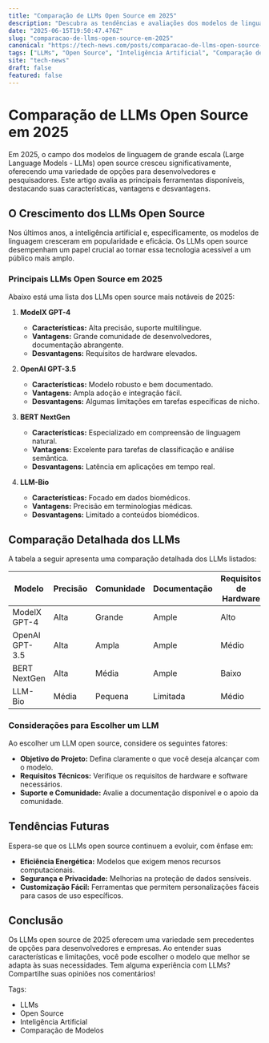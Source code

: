 ```yaml
---
title: "Comparação de LLMs Open Source em 2025"
description: "Descubra as tendências e avaliações dos modelos de linguagem open source em 2025 neste artigo aprofundado."
date: "2025-06-15T19:50:47.476Z"
slug: "comparacao-de-llms-open-source-em-2025"
canonical: "https://tech-news.com/posts/comparacao-de-llms-open-source-em-2025"
tags: ["LLMs", "Open Source", "Inteligência Artificial", "Comparação de Modelos"]
site: "tech-news"
draft: false
featured: false
---
```


# Comparação de LLMs Open Source em 2025

Em 2025, o campo dos modelos de linguagem de grande escala (Large Language Models - LLMs) open source cresceu significativamente, oferecendo uma variedade de opções para desenvolvedores e pesquisadores. Este artigo avalia as principais ferramentas disponíveis, destacando suas características, vantagens e desvantagens.

## O Crescimento dos LLMs Open Source

Nos últimos anos, a inteligência artificial e, especificamente, os modelos de linguagem cresceram em popularidade e eficácia. Os LLMs open source desempenham um papel crucial ao tornar essa tecnologia acessível a um público mais amplo.

### Principais LLMs Open Source em 2025

Abaixo está uma lista dos LLMs open source mais notáveis de 2025:

1. **ModelX GPT-4**
   - **Características:** Alta precisão, suporte multilíngue.
   - **Vantagens:** Grande comunidade de desenvolvedores, documentação abrangente.
   - **Desvantagens:** Requisitos de hardware elevados.

2. **OpenAI GPT-3.5**
   - **Características:** Modelo robusto e bem documentado.
   - **Vantagens:** Ampla adoção e integração fácil.
   - **Desvantagens:** Algumas limitações em tarefas específicas de nicho.

3. **BERT NextGen**
   - **Características:** Especializado em compreensão de linguagem natural.
   - **Vantagens:** Excelente para tarefas de classificação e análise semântica.
   - **Desvantagens:** Latência em aplicações em tempo real.

4. **LLM-Bio**
   - **Características:** Focado em dados biomédicos.
   - **Vantagens:** Precisão em terminologias médicas.
   - **Desvantagens:** Limitado a conteúdos biomédicos.

## Comparação Detalhada dos LLMs

A tabela a seguir apresenta uma comparação detalhada dos LLMs listados:

| Modelo        | Precisão | Comunidade | Documentação | Requisitos de Hardware |
|---------------|----------|------------|--------------|------------------------|
| ModelX GPT-4  | Alta     | Grande     | Ample        | Alto                   |
| OpenAI GPT-3.5| Alta     | Ampla      | Ample        | Médio                  |
| BERT NextGen  | Alta     | Média      | Ample        | Baixo                  |
| LLM-Bio       | Média    | Pequena    | Limitada     | Médio                  |

### Considerações para Escolher um LLM

Ao escolher um LLM open source, considere os seguintes fatores:

- **Objetivo do Projeto:** Defina claramente o que você deseja alcançar com o modelo.
- **Requisitos Técnicos:** Verifique os requisitos de hardware e software necessários.
- **Suporte e Comunidade:** Avalie a documentação disponível e o apoio da comunidade.

## Tendências Futuras

Espera-se que os LLMs open source continuem a evoluir, com ênfase em:

- **Eficiência Energética:** Modelos que exigem menos recursos computacionais.
- **Segurança e Privacidade:** Melhorias na proteção de dados sensíveis.
- **Customização Fácil:** Ferramentas que permitem personalizações fáceis para casos de uso específicos.

## Conclusão

Os LLMs open source de 2025 oferecem uma variedade sem precedentes de opções para desenvolvedores e empresas. Ao entender suas características e limitações, você pode escolher o modelo que melhor se adapta às suas necessidades. Tem alguma experiência com LLMs? Compartilhe suas opiniões nos comentários!

Tags: 
- LLMs
- Open Source
- Inteligência Artificial
- Comparação de Modelos
